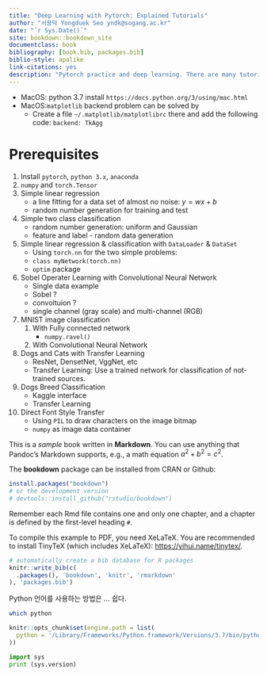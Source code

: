 ```yaml
--- 
title: "Deep Learning with Pytorch: Explained Tutorials"
author: "서용덕 Yongduek Seo yndk@sogang.ac.kr"
date: "`r Sys.Date()`"
site: bookdown::bookdown_site
documentclass: book
bibliography: [book.bib, packages.bib]
biblio-style: apalike
link-citations: yes
description: "Pytorch practice and deep learning. There are many tutorials in pytorch.org. Explanations are attached to learn it."
---
```




- MacOS: python 3.7 install `https://docs.python.org/3/using/mac.html`
- MacOS:`matplotlib` backend problem can be solved by 
    - Create a file `~/.matplotlib/matplotlibrc` there and add the following code: `backend: TkAgg`


# Prerequisites


1. Install `pytorch`, `python 3.x`, `anaconda`
1. `numpy` and `torch.Tensor`
1. Simple linear regression 
    - a line fitting for a data set of almost no noise: $y = w x + b$
    - random number generation for training and test
1. Simple two class classification
    - random number generation: uniform and Gaussian
    - feature and label - random data generation
    
1. Simple linear regression & classification with `DataLoader` & `DataSet`
    - Using `torch.nn` for the two simple problems: 
    - `class myNetwork(torch.nn)`
    - `optim` package
    
1. Sobel Operater Learning with Convolutional Neural Network
    - Single data example
    - Sobel ?
    - convoltuion ?
    - single channel (gray scale) and multi-channel (RGB)
    
1. MNIST image classification
    1. With Fully connected network
        - `numpy.ravel()`
    1. With Convolutional Neural Network

1. Dogs and Cats with Transfer Learning
    - ResNet, DensetNet, VggNet, etc
    - Transfer Learning: Use a trained network for classification of not-trained sources.
    
1. Dogs Breed Classification
    - Kaggle interface
    - Transfer Learning
  
1. Direct Font Style Transfer
    - Using `PIL` to draw characters on the image bitmap
    - `numpy` as image data container



This is a _sample_ book written in **Markdown**. You can use anything that Pandoc's Markdown supports, e.g., a math equation $a^2 + b^2 = c^2$.

The **bookdown** package can be installed from CRAN or Github:

```r
install.packages("bookdown")
# or the development version
# devtools::install_github("rstudio/bookdown")
```

Remember each Rmd file contains one and only one chapter, and a chapter is defined by the first-level heading `#`.

To compile this example to PDF, you need XeLaTeX. You are recommended to install TinyTeX (which includes XeLaTeX): <https://yihui.name/tinytex/>.

```r
# automatically create a bib database for R packages
knitr::write_bib(c(
  .packages(), 'bookdown', 'knitr', 'rmarkdown'
), 'packages.bib')
```

Python 언어를 사용하는 방법은 ... 쉽다.

```bash
which python
```

<!--  Mac OS X -->
``` r
knitr::opts_chunk$set(engine.path = list(
  python = '/Library/Frameworks/Python.framework/Versions/3.7/bin/python3'
))
```

```python
import sys
print (sys.version)
```

